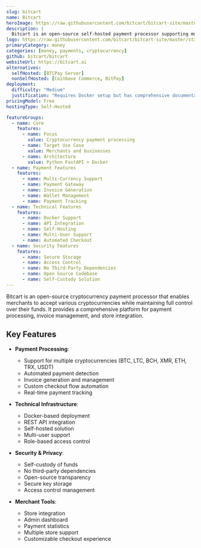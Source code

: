 ```yaml
---
slug: bitcart
name: Bitcart
heroImage: https://raw.githubusercontent.com/bitcart/bitcart-site/master/static/img/bitcart-logo.svg
description: |
  Bitcart is an open-source self-hosted payment processor supporting multiple cryptocurrencies including BTC, LTC, BCH, XMR, ETH, TRX, and USDT, providing merchants with a flexible and secure payment gateway solution.
logo: https://raw.githubusercontent.com/bitcart/bitcart-site/master/static/img/bitcart-logo.svg
primaryCategory: money
categories: [money, payments, cryptocurrency]
github: bitcart/bitcart
websiteUrl: https://bitcart.ai
alternatives:
  selfHosted: [BTCPay Server]
  nonSelfHosted: [Coinbase Commerce, BitPay]
deployment:
  difficulty: "Medium"
  justification: "Requires Docker setup but has comprehensive documentation and deployment guides."
pricingModel: Free
hostingType: Self-Hosted

featureGroups:
  - name: Core
    features:
      - name: Focus
        value: Cryptocurrency payment processing
      - name: Target Use Case
        value: Merchants and businesses
      - name: Architecture
        value: Python FastAPI + Docker
  - name: Payment Features
    features:
      - name: Multi-Currency Support
      - name: Payment Gateway
      - name: Invoice Generation
      - name: Wallet Management
      - name: Payment Tracking
  - name: Technical Features
    features:
      - name: Docker Support
      - name: API Integration
      - name: Self-Hosting
      - name: Multi-User Support
      - name: Automated Checkout
  - name: Security Features
    features:
      - name: Secure Storage
      - name: Access Control
      - name: No Third-Party Dependencies
      - name: Open Source Codebase
      - name: Self-Custody Solution
---
```


Bitcart is an open-source cryptocurrency payment processor that enables merchants to accept various cryptocurrencies while maintaining full control over their funds. It provides a comprehensive platform for payment processing, invoice management, and store integration.

## Key Features

- **Payment Processing**:

  - Support for multiple cryptocurrencies (BTC, LTC, BCH, XMR, ETH, TRX, USDT)
  - Automated payment detection
  - Invoice generation and management
  - Custom checkout flow automation
  - Real-time payment tracking

- **Technical Infrastructure**:

  - Docker-based deployment
  - REST API integration
  - Self-hosted solution
  - Multi-user support
  - Role-based access control

- **Security & Privacy**:

  - Self-custody of funds
  - No third-party dependencies
  - Open-source transparency
  - Secure key storage
  - Access control management

- **Merchant Tools**:
  - Store integration
  - Admin dashboard
  - Payment statistics
  - Multiple store support
  - Customizable checkout experience
